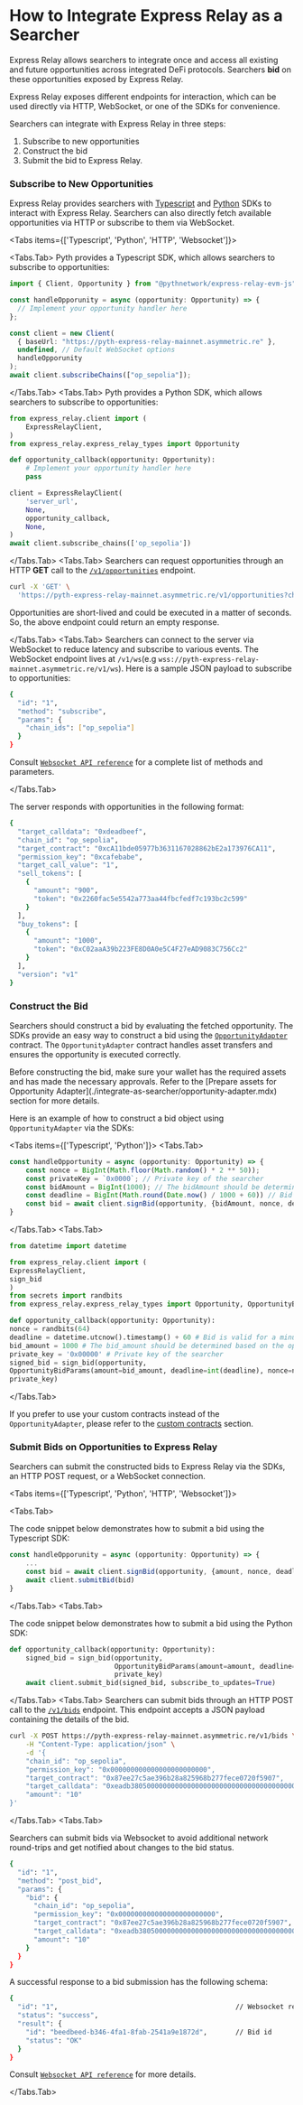 
# How to Integrate Express Relay as a Searcher

Express Relay allows searchers to integrate once and access all existing and future opportunities across integrated DeFi protocols.
Searchers **bid** on these opportunities exposed by Express Relay.

Express Relay exposes different endpoints for interaction, which can be used directly via HTTP, WebSocket, or one of the SDKs for convenience.

Searchers can integrate with Express Relay in three steps:

1. Subscribe to new opportunities
2. Construct the bid
3. Submit the bid to Express Relay.

<Steps>

### Subscribe to New Opportunities

Express Relay provides searchers with [Typescript](https://github.com/pyth-network/pyth-crosschain/tree/main/express_relay/sdk/js) and [Python](https://github.com/pyth-network/pyth-crosschain/tree/main/express_relay/sdk/python) SDKs to interact with Express Relay.
Searchers can also directly fetch available opportunities via HTTP or subscribe to them via WebSocket.

<Tabs items={['Typescript', 'Python', 'HTTP', 'Websocket']}>

<Tabs.Tab>
Pyth provides a Typescript SDK, which allows searchers to subscribe to opportunities:

```typescript
import { Client, Opportunity } from "@pythnetwork/express-relay-evm-js";

const handleOpporunity = async (opportunity: Opportunity) => {
  // Implement your opportunity handler here
};

const client = new Client(
  { baseUrl: "https://pyth-express-relay-mainnet.asymmetric.re" },
  undefined, // Default WebSocket options
  handleOpporunity
);
await client.subscribeChains(["op_sepolia"]);
```

</Tabs.Tab>
<Tabs.Tab>
Pyth provides a Python SDK, which allows searchers to subscribe to opportunities:

```python copy
from express_relay.client import (
    ExpressRelayClient,
)
from express_relay.express_relay_types import Opportunity

def opportunity_callback(opportunity: Opportunity):
    # Implement your opportunity handler here
    pass

client = ExpressRelayClient(
    'server_url',
    None,
    opportunity_callback,
    None,
)
await client.subscribe_chains(['op_sepolia'])
```

</Tabs.Tab>
<Tabs.Tab>
Searchers can request opportunities through an HTTP **GET** call to the [`/v1/opportunities`](https://pyth-express-relay-mainnet.asymmetric.re/redoc#tag/opportunity/operation/get_opportunities) endpoint.

```bash copy
curl -X 'GET' \
  'https://pyth-express-relay-mainnet.asymmetric.re/v1/opportunities?chain_id=op_sepolia&mode=live'
```

Opportunities are short-lived and could be executed in a matter of seconds. So, the above endpoint could return an empty response.

</Tabs.Tab>
<Tabs.Tab>
Searchers can connect to the server via WebSocket to reduce latency and subscribe to various events. The WebSocket endpoint lives at `/v1/ws`(e.g `wss://pyth-express-relay-mainnet.asymmetric.re/v1/ws`).
Here is a sample JSON payload to subscribe to opportunities:

```bash copy
{
  "id": "1",
  "method": "subscribe",
  "params": {
    "chain_ids": ["op_sepolia"]
  }
}
```

Consult [`Websocket API reference`](./websocket-api-reference.mdx) for a complete list of methods and parameters.

</Tabs.Tab>
</Tabs>

The server responds with opportunities in the following format:

```bash copy
{
  "target_calldata": "0xdeadbeef",                                      // Calldata to execute the opportunity
  "chain_id": "op_sepolia",
  "target_contract": "0xcA11bde05977b3631167028862bE2a173976CA11",      // Protocol contract address to call
  "permission_key": "0xcafebabe",                                       // Unique identifier for the opportunity
  "target_call_value": "1",                                             // Value (in Wei) to send to the protocol contract.
  "sell_tokens": [                                                      // Tokens the protocol expects to receive
    {
      "amount": "900",
      "token": "0x2260fac5e5542a773aa44fbcfedf7c193bc2c599"
    }
  ],
  "buy_tokens": [                                                       // Tokens the protocol will send in return
    {
      "amount": "1000",
      "token": "0xC02aaA39b223FE8D0A0e5C4F27eAD9083C756Cc2"
    }
  ],
  "version": "v1"                                                       // Opportunity format version
}
```

### Construct the Bid

Searchers should construct a bid by evaluating the fetched opportunity.
The SDKs provide an easy way to construct a bid using the [`OpportunityAdapter`](https://github.com/pyth-network/per/blob/main/contracts/src/opportunity-adapter/OpportunityAdapter.sol) contract.
The `OpportunityAdapter` contract handles asset transfers and ensures the opportunity is executed correctly.

<Callout type="warning" emoji="⚠️">
  Before constructing the bid, make sure your wallet has the required assets and
  has made the necessary approvals. Refer to the [Prepare assets for Opportunity
  Adapter](./integrate-as-searcher/opportunity-adapter.mdx) section for more
  details.
</Callout>

Here is an example of how to construct a bid object using `OpportunityAdapter` via the SDKs:

<Tabs items={['Typescript', 'Python']}>
<Tabs.Tab>
```typescript copy
const handleOpportunity = async (opportunity: Opportunity) => {
    const nonce = BigInt(Math.floor(Math.random() * 2 ** 50));
    const privateKey = `0x0000`; // Private key of the searcher
    const bidAmount = BigInt(1000); // The bidAmount should be determined based on opportunity
    const deadline = BigInt(Math.round(Date.now() / 1000 + 60)) // Bid is valid for a minute
    const bid = await client.signBid(opportunity, {bidAmount, nonce, deadline}, privateKey)
}
```
</Tabs.Tab>
<Tabs.Tab>
```python copy
from datetime import datetime

from express_relay.client import (
ExpressRelayClient,
sign_bid
)
from secrets import randbits
from express_relay.express_relay_types import Opportunity, OpportunityBidParams

def opportunity_callback(opportunity: Opportunity):
nonce = randbits(64)
deadline = datetime.utcnow().timestamp() + 60 # Bid is valid for a minute
bid_amount = 1000 # The bid_amount should be determined based on the opportunity
private_key = '0x00000' # Private key of the searcher
signed_bid = sign_bid(opportunity,
OpportunityBidParams(amount=bid_amount, deadline=int(deadline), nonce=nonce),
private_key)

````
</Tabs.Tab>
</Tabs>




If you prefer to use your custom contracts instead of the `OpportunityAdapter`, please refer to the [custom contracts](./integrate-as-searcher/custom-contract.mdx) section.

### Submit Bids on Opportunities to Express Relay

Searchers can submit the constructed bids to Express Relay via the SDKs, an HTTP POST request, or a WebSocket connection.

<Tabs items={['Typescript', 'Python', 'HTTP', 'Websocket']}>

<Tabs.Tab>

The code snippet below demonstrates how to submit a bid using the Typescript SDK:

```typescript {4} copy
const handleOpporunity = async (opportunity: Opportunity) => {
    ...
    const bid = await client.signBid(opportunity, {amount, nonce, deadline}, privateKey)
    await client.submitBid(bid)
}
````

</Tabs.Tab>
<Tabs.Tab>

The code snippet below demonstrates how to submit a bid using the Python SDK:

```python {5} copy
def opportunity_callback(opportunity: Opportunity):
    signed_bid = sign_bid(opportunity,
                          OpportunityBidParams(amount=amount, deadline=int(deadline), nonce=nonce),
                          private_key)
    await client.submit_bid(signed_bid, subscribe_to_updates=True)
```

</Tabs.Tab>
<Tabs.Tab>
Searchers can submit bids through an HTTP POST call to the [`/v1/bids`](https://pyth-express-relay-mainnet.asymmetric.re/redoc#tag/bid/operation/bid) endpoint. This endpoint accepts a JSON payload containing the details of the bid.

```bash copy
curl -X POST https://pyth-express-relay-mainnet.asymmetric.re/v1/bids \
    -H "Content-Type: application/json" \
    -d '{
    "chain_id": "op_sepolia",
    "permission_key": "0x000000000000000000000000",
    "target_contract": "0x87ee27c5ae396b28a825968b277fece0720f5907",
    "target_calldata": "0xeadb38050000000000000000000000000000000000000000000000000000000000000064",
    "amount": "10"
}'
```

</Tabs.Tab>
<Tabs.Tab>

Searchers can submit bids via Websocket to avoid additional network round-trips and get notified about changes to the bid status.

```bash copy
{
  "id": "1",
  "method": "post_bid",
  "params": {
    "bid": {
      "chain_id": "op_sepolia",
      "permission_key": "0x000000000000000000000000",
      "target_contract": "0x87ee27c5ae396b28a825968b277fece0720f5907",
      "target_calldata": "0xeadb38050000000000000000000000000000000000000000000000000000000000000064",
      "amount": "10"
    }
  }
}
```

A successful response to a bid submission has the following schema:

```bash copy
{
  "id": "1",                                            // Websocket request id
  "status": "success",
  "result": {
    "id": "beedbeed-b346-4fa1-8fab-2541a9e1872d",       // Bid id
    "status": "OK"
  }
}
```

Consult [`Websocket API reference`](./websocket-api-reference.mdx) for more details.

</Tabs.Tab>
</Tabs>
</Steps>
